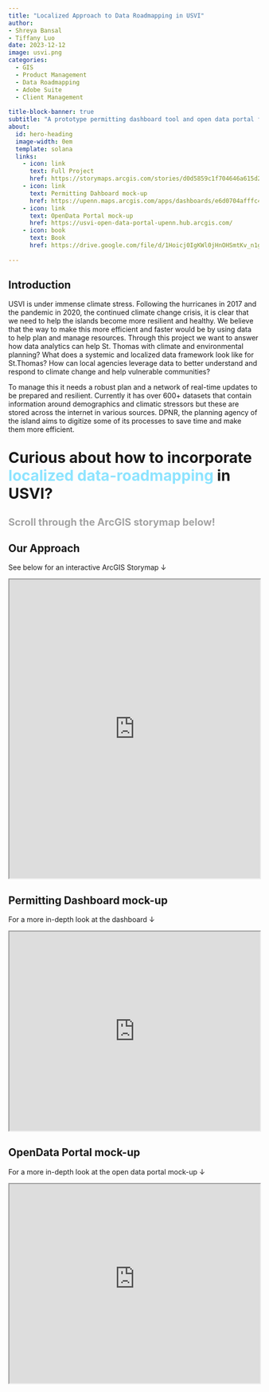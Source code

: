 ```yaml
---
title: "Localized Approach to Data Roadmapping in USVI"
author:
- Shreya Bansal
- Tiffany Luo
date: 2023-12-12
image: usvi.png
categories:
  - GIS
  - Product Management
  - Data Roadmapping
  - Adobe Suite
  - Client Management
  
title-block-banner: true
subtitle: "A prototype permitting dashboard tool and open data portal for USVI."
about:
  id: hero-heading
  image-width: 0em
  template: solana
  links:
    - icon: link
      text: Full Project
      href: https://storymaps.arcgis.com/stories/d0d5859c1f704646a615d2ec74280769
    - icon: link
      text: Permitting Dahboard mock-up
      href: https://upenn.maps.arcgis.com/apps/dashboards/e6d0704afffc48a29f15d86ffbe70452
    - icon: link
      text: OpenData Portal mock-up
      href: https://usvi-open-data-portal-upenn.hub.arcgis.com/
    - icon: book
      text: Book
      href: https://drive.google.com/file/d/1Hoicj0IgKWl0jHnOHSmtKv_n1g6nm-GW/view?usp=sharing
  
---
```


:::{#hero-heading}
:::

## Introduction

USVI is under immense climate stress. Following the hurricanes in 2017 and the pandemic in 2020, the continued climate change crisis, it is clear that we need to help the islands become more resilient and healthy. We believe that the way to make this more efficient and faster would be by using data to help plan and manage resources.
Through this project we want to answer how data analytics can help St. Thomas with climate and environmental planning? What does a systemic and localized data framework look like for St.Thomas? How can local agencies leverage data to better understand and respond to climate change and help vulnerable communities?

To manage this it needs a robust plan and a network of real-time updates to be prepared and resilient. Currently it has over 600+ datasets that contain information around demographics and climatic stressors but these are stored across the internet in various sources. DPNR, the planning agency of the island aims to digitize some of its processes to save time and make them more efficient.

<div style="font-size: 30px; line-height: 1.2; font-weight: bold;">
Curious about how to incorporate <span style="color: #8DE4FF;">localized data-roadmapping</span> in USVI? 
</div>

<div style="font-size: 20px; line-height: 1; color: #A3A3A3;font-weight: bold;">
Scroll through the ArcGIS storymap below!
</div>


## Our Approach

See below for an interactive ArcGIS Storymap &darr;

:::{.column-screen}
<iframe src="https://storymaps.arcgis.com/stories/d0d5859c1f704646a615d2ec74280769" width="100%" height="600px"></iframe>
:::


## Permitting Dashboard mock-up
For a more in-depth look at the dashboard &darr;

<iframe src="https://upenn.maps.arcgis.com/apps/dashboards/e6d0704afffc48a29f15d86ffbe70452" width="100%" height="400px"></iframe>


## OpenData Portal mock-up

For a more in-depth look at the open data portal mock-up &darr;

<iframe src="https://usvi-open-data-portal-upenn.hub.arcgis.com/" width="100%" height="400px"></iframe>